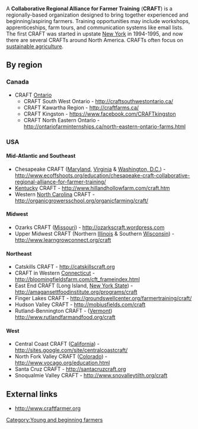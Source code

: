 A '''Collaborative Regional Alliance for Farmer Training''' ('''CRAFT''') is a regionally-based organization designed to bring together experienced and beginning/aspiring farmers. Training opportunities may include workshops, apprenticeships, farm tours, and communication systems like email lists. The first CRAFT was started in upstate [[New York State|New York]] in 1994-1995, and now there are several CRAFTs around North America. CRAFTs often focus on [[sustainable agriculture]].

== By region ==

===Canada===

* CRAFT [[Ontario]]
** CRAFT South West Ontario - http://craftsouthwestontario.ca/
** CRAFT Kawartha Region - http://craftfarms.ca/
** CRAFT Kingston - https://www.facebook.com/CRAFTkingston
** CRAFT North Eastern Ontario - http://ontariofarminternships.ca/north-eastern-ontario-farms.html

===USA===

==== Mid-Atlantic and Southeast ====

* Chesapeake CRAFT ([[Maryland]], [[Virginia]] & [[Washington, D.C.]]) - http://www.ecoffshoots.org/education/chesapeake-craft-collaborative-regional-alliance-for-farmer-training/
* [[Kentucky]] CRAFT - http://www.hillandhollowfarm.com/craft.htm
* Western [[North Carolina]] CRAFT - http://organicgrowersschool.org/organicfarming/craft/

==== Midwest ====

* Ozarks CRAFT ([[Missouri]]) - http://ozarkscraft.wordpress.com
* Upper Midwest CRAFT (Northern [[Illinois]] & Southern [[Wisconsin]]) - http://www.learngrowconnect.org/craft

==== Northeast ====

* Catskills CRAFT - http://catskillscraft.org
* CRAFT in Western [[Connecticut]] - http://bloomingfieldsfarm.com/cft_frameindex.html
* East End CRAFT (Long Island, [[New York State]]) - http://amagansettfoodinstitute.org/programs/craft
* Finger Lakes CRAFT - http://groundswellcenter.org/farmertraining/craft/
* Hudson Valley CRAFT - http://mobiusfields.com/craft
* Rutland-Bennington CRAFT - ([[Vermont]]) http://www.rutlandfarmandfood.org/craft

==== West ====

* Central Coast CRAFT ([[California]]) - http://sites.google.com/site/centralcoastcraft/
* North Fork Valley CRAFT ([[Colorado]]) - http://www.vocago.org/education.html
* Santa Cruz CRAFT - http://santacruzcraft.org
* Snoqualmie Valley CRAFT - http://www.snovalleytilth.org/craft

== External links ==

* http://www.craftfarmer.org

[[Category:Young and beginning farmers]]